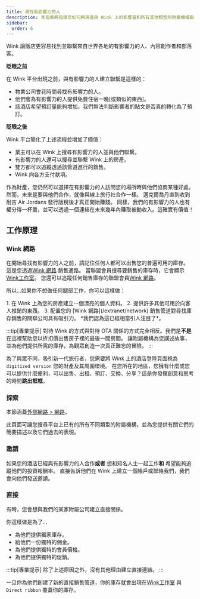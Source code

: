 ```yaml
---
title: 尋找有影響力的人
description: 本指南將指導您如何將房產與 Wink 上的影響者和所有其他類型的附屬機構聯繫起來。
sidebar:
  order: 6
---
```


Wink 讓飯店更容易找到並聯繫來自世界各地的有影響力的人、內容創作者和部落客。

**眨眼之前**

在 Wink 平台出現之前，與有影響力的人建立聯繫是這樣的：

* 物業公司會花時間尋找有影響力的人。
* 他們會為有影響力的人提供免費住宿一晚\[或類似的東西]。
* 該酒店希望預訂量能夠增加。我們無法判斷影響者的貼文是否真的轉化為了預訂。

**眨眼之後**

Wink 平台簡化了上述流程並增加了價值：

* 業主可以在 Wink 上搜尋有影響力的人並與他們聯繫。
* 有影響力的人還可以搜尋並聯繫 Wink 上的房產。
* 雙方都可以追蹤透過該管道進行的銷售。
* Wink 向各方支付款項。

作為財產，您仍然可以選擇在有影響力的人訪問您的場所時與他們協商某種好處。
然而，未來是要與他們合作，就像與線上旅行社合作一樣。
邁克爾喬丹直到收到耐吉 Air Jordans 發行版稅後才真正開始賺錢。
同樣，我們的有影響力的人也有權分得一杯羹，並可以透過​​一個連結在未來幾年內賺取被動收入。這確實有價值！

## 工作原理

### Wink 網路

在開始尋找有影響力的人之前，請記住任何人都可以出售您的普遍可用的庫存。
這是您透過[Wink 網路](/extranet/network) 銷售通路。
當聯盟會員搜尋要銷售的庫存時，它會顯示[Wink工作室](/studio/what-is-studio)。
您還可以追蹤任何銷售庫存的聯盟會員[Wink 網路](/extranet/network)。

所以...如果你不想做任何腿部工作，你可以這樣做：

<Steps>
  1. 在 Wink 上為您的房產建立一個漂亮的個人資料。
  2. 提供許多其他可用於向客人推銷的東西。
  3. 配置您的 [Wink 網路](/extranet/network) 銷售管道對尋找庫存銷售的關聯公司具有吸引力。 *我們認為這已經相當引人注目了*。
</Steps>


:::tip\[專業提示]
對待 Wink 的方式與對待 OTA 關係的方式完全相反。我們是**不是** 在這裡幫助您以折扣價出售房子裡的最後一間房間。
讓附屬機構為您講述故事，並為他們提供所需的庫存，為觀眾創造一次真正難忘的冒險。
:::

為了與眾不同，吸引新一代旅行者，您需要將 Wink 上的酒店登陸頁面視為`digitized version` 您的財產及其周圍環境。
在您所在的地區，您擁有什麼或您可以提供什麼便利，可以出售、出租、預訂、交換、分享？這是你發揮創意和思考的時間**跳出框框**。

### 探索

本節涵蓋[外部網路 > 網路](/extranet/network/#explore-network)。

此頁面可讓您搜尋平台上已有的所有不同類型的附屬機構，並為您提供有關它們的簡要描述以及它們過去的表現。

### 邀請

如果您的酒店已經與有影響力的人合作**或者** 想和知名人士一起工作**和** 希望能夠追蹤他們的投資報酬率。
直接告訴他們在 Wink 上建立一個帳戶或聯絡我們，我們會向他們發送邀請。

### 直接

有時，您會想與我們的某家附屬公司建立直接關係。

你這樣做是為了...

* 為他們提供獨家庫存。
* 給他們一份獨特的佣金。
* 為他們提供獨特的會員價格。
* 為他們提供獨特的促銷。

:::tip\[專業提示]
除了上述原因之外，沒有其他理由建立直接連結。
:::

一旦你為他們創建了新的直接銷售管道，你的庫存就會出現在[Wink工作室](/studio/what-is-studio) 與`Direct ribbon` 覆蓋你的庫存。

